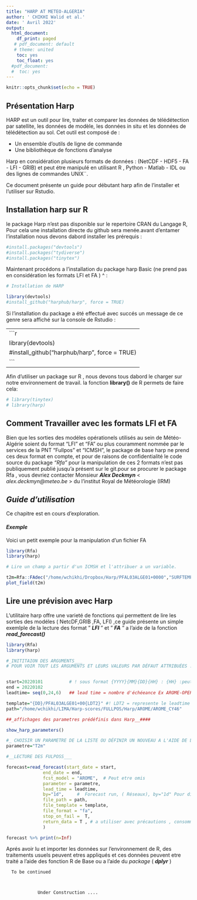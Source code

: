 ```yaml
---
title: "HARP AT METEO-ALGERIA"
author: ' CHIKHI Walid et al.'
date: ' Avril 2022'
output:
  html_document:
    df_print: paged
   # pdf_document: default
   # theme: united
    toc: yes
    toc_float: yes
  #pdf_document:
  #  toc: yes
---
```


```r
knitr::opts_chunk$set(echo = TRUE)
```
## Présentation Harp 
HARP est un outil pour lire, traiter et comparer les données de télédétection par satellite, les données de modèle, les données in situ  et les données de télédétection au sol. Cet outil est composé de :

  - Un ensemble d'outils de ligne de commande
  - Une bibliothèque de fonctions d'analyse

Harp en considération plusieurs formats de données : (NetCDF - HDF5 - FA - LFI - GRIB) et peut étre manipulé en utilisant R , Python - Matlab - IDL ou des lignes de commandes UNIX¨.

Ce document présente un guide pour débutant harp afin de l'installer et l'utiliser sur Rstudio.  

## Installation harp sur R 
le package Harp n'est pas disponible sur le repertoire CRAN du Langage R, Pour cela une installation directe du github sera menée.avant d'entamer l'installation nous devons dabord installer les prérequis : 

```r
#install.packages("devtools")
#install.packages("tydiverse")
#install.packages("tinytex")
```

Maintenant procédons a l'installation du package harp Basic (ne prend pas en considération les formats LFI et FA ) ^ : 

```r
# Installation de HARP 

library(devtools)
#install_github("harphub/harp", force = TRUE)

```

Si l'installation du package a été effectué avec succés un message de ce genre sera affiché sur la console de Rstudio :  

-----------------------------
```r
library(devtools)
#install_github("harphub/harp", force = TRUE)
```
-----------------------------

Afin d'utiliser un package sur R , nous devons tous dabord le charger sur notre environnement de travail. la fonction **library()** de R permets de faire cela:  

```r

# library(tinytex)
# library(harp)

```

## Comment Travailler avec les formats LFI et FA 
 
Bien que les sorties des modéles opérationels utilisés au sein de Météo-Algérie soient du format "LFI" et "FA" ou plus couramment nommée par le services de la PNT "Fullpos" et "ICMSH", le package de base harp ne prend ces deux format en compte, et pour de raisons de confidentialité le code source du package _"Rfa"_ pour la manipulation de ces 2 formats n'est pas publiquement publié jusqu'a présent sur le git.pour se procurer le package Rfa , vous devriez contacter Monsieur **_Alex_ _Deckmyn_** < _alex.deckmyn@meteo.be_ > du l'institut Royal de Météorologie (IRM)           


## *Guide d'utilisation* 

Ce chapitre est en cours d'exploration.

#### _Exemple_

Voici un petit exemple pour la manipulation d'un fichier FA

```r
library(Rfa)
library(harp)

# Lire un champ a partir d'un ICMSH et l'attribuer a un variable. 

t2m=Rfa::FAdec("/home/wchikhi/Dropbox/Harp/PFAL03ALGE01+0000","SURFTEMPERATURE")
plot_field(t2m)
```


## Lire une prévision avec Harp  

L'utilitaire harp offre une varieté de fonctions qui permettent de lire les sorties des modéles ( NetcDF,GRIB ,FA, LFI) ,ce guide présente un simple exemlple de la lecture des format " **_LFI_** "  et   " **_FA_** " a l'aide de la fonction **_read_forecast()_** 

```r
library(Rfa)
library(harp)

#_INITITAION DES ARGUMENTS___ 
# POUR VOIR TOUT LES ARGUMENTS ET LEURS VALEURS PAR DÉFAUT ATTRIBUÉES . VEUILLEZ VOIR LE VOLET "Help" 


start=20220101          # ! sous format {YYYY}{MM}{DD}{HH} : {HH} :peut etre omis
end = 20220102
leadtime= seq(0,24,6)   ## lead time = nombre d'échéeance Ex AROME-OPER -> leatime=seq(0,48,6) or 48 echeances avec un pas de 3h 

template="{DD}/PFAL03ALGE01+00{LDT2}" #! LDT2 = represente le leadtime dans Harp; 2 = en 2 chiffres;  
path="/home/wchikhi/LIMA/Harp-scores/FULLPOS/Harp/AROME/AROME_CY46"

##_affichages des parametres prédéfinis dans Harp__####

show_harp_parameters()

#_ CHOISIR UN PARAMETRE DE LA LISTE OU DÉFINIR UN NOUVEAU A L'AIDE DE LA FONCTION : as_harp_parameter() 
parametre="T2m"

```

```r
#__LECTURE DES FULPOSS___

forecast=read_forecast(start_date = start,
              end_date = end,
              fcst_model = "AROME",  # Peut etre omis 
              parameter = parametre,
              lead_time = leadtime,
              by="1d",     #  Forecast run, ( Réseaux), by="1d" Pour dire 1 réseau chaque minuit, 
              file_path = path,
              file_template = template,
              file_format = "fa",
              stop_on_fail =  T,
              return_data = T , # a utiliser avec précautions , consomme beaucoup de mémorire RAM.
              )
```

```r

forecast %>% print(n=Inf)

```
Aprés avoir lu et importer les données sur l'environnement de R, des traitements usuels peuvent etres appliqués et ces données peuvent etre traité a l'aide des fonction R de Base ou a l'aide du _package_ (  **_dplyr_** )   



      To be continued



                Under Construction .... 





